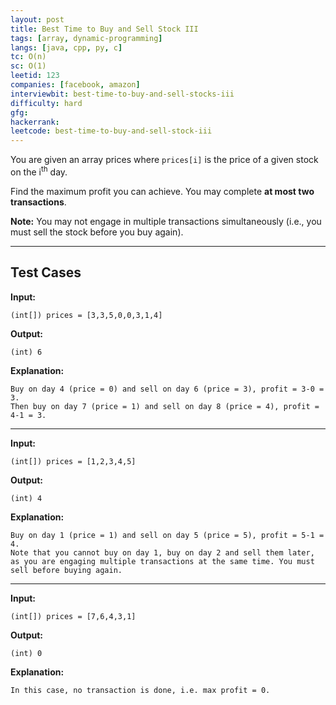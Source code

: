 ```yaml
---
layout: post
title: Best Time to Buy and Sell Stock III
tags: [array, dynamic-programming]
langs: [java, cpp, py, c]
tc: O(n)
sc: O(1)
leetid: 123
companies: [facebook, amazon]
interviewbit: best-time-to-buy-and-sell-stocks-iii
difficulty: hard
gfg: 
hackerrank: 
leetcode: best-time-to-buy-and-sell-stock-iii
---
```


You are given an array prices where `prices[i]` is the price of a given stock on the i<sup>th</sup> day.

Find the maximum profit you can achieve. You may complete **at most two transactions**.

**Note:** You may not engage in multiple transactions simultaneously 
(i.e., you must sell the stock before you buy again).

---

## Test Cases

**Input:**
```
(int[]) prices = [3,3,5,0,0,3,1,4]
```

**Output:**
```
(int) 6
```

**Explanation:**
```
Buy on day 4 (price = 0) and sell on day 6 (price = 3), profit = 3-0 = 3.
Then buy on day 7 (price = 1) and sell on day 8 (price = 4), profit = 4-1 = 3.
```

---

**Input:**
```
(int[]) prices = [1,2,3,4,5]
```

**Output:**
```
(int) 4
```

**Explanation:**
```
Buy on day 1 (price = 1) and sell on day 5 (price = 5), profit = 5-1 = 4.
Note that you cannot buy on day 1, buy on day 2 and sell them later, 
as you are engaging multiple transactions at the same time. You must sell before buying again.
```

---

**Input:**
```
(int[]) prices = [7,6,4,3,1]
```

**Output:**
```
(int) 0
```

**Explanation:**
```
In this case, no transaction is done, i.e. max profit = 0.
```